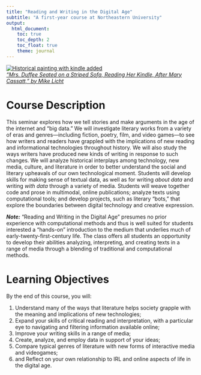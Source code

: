```yaml
---
title: "Reading and Writing in the Digital Age"
subtitle: "A first-year course at Northeastern University"
output: 
  html_document:
    toc: true
    toc_depth: 2
    toc_float: true
    theme: journal
---
```


[![Historical painting with kindle added](https://c1.staticflickr.com/5/4082/4826939037_3c18d7cc92_b.jpg)](https://www.flickr.com/photos/notionscapital/4826939037/sizes/l/)  
*["Mrs. Duffee Seated on a Striped Sofa, Reading Her Kindle, After Mary Cassatt," by Mike Licht](https://www.flickr.com/photos/notionscapital/4826939037)*

# Course Description

This seminar explores how we tell stories and make arguments in the age of the internet and "big data." We will investigate literary works from a variety of eras and genres—including fiction, poetry, film, and video games—to see how writers and readers have grappled with the implications of new reading and informational technologies throughout history. We will also study the ways writers have produced new kinds of writing in response to such changes. We will analyze historical interplays among technology, new media, culture, and literature in order to better understand the social and literary upheavals of our own technological moment. Students will develop skills for making sense of textual data, as well as for writing *about data* and writing *with data* through a variety of media. Students will weave together code and prose in multimodal, online publications; analyze texts using computational tools; and develop projects, such as literary “bots,” that explore the boundaries between digital technology and creative expression.

***Note:*** "Reading and Writing in the Digital Age" presumes no prior experience with computational methods and thus is well suited for students interested a “hands-on” introduction to the medium that underlies much of early-twenty-first-century life. The class offers all students an opportunity to develop their abilities analyzing, interpreting, and creating texts in a range of media through a blending of traditional and computational methods.

# Learning Objectives

By the end of this course, you will:

1. Understand many of the ways that literature helps society grapple with the meaning and implications of new technologies;
2. Expand your skills of critical reading and interpretation, with a particular eye to navigating and filtering information available online;
3. Improve your writing skills in a range of media;
4. Create, analyze, and employ data in support of your ideas;
5. Compare typical genres of literature with new forms of interactive media and videogames;
6. and Reflect on your own relationship to IRL and online aspects of life in the digital age.